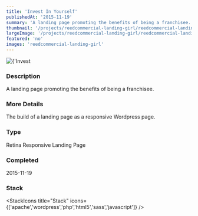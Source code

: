 ```yaml
---
title: 'Invest In Yourself'
publishedAt: '2015-11-19'
summary: 'A landing page promoting the benefits of being a franchisee.'
thumbnail: '/projects/reedcommercial-landing-girl/reedcommercial-landing-girl_small.jpg'
largeImage: '/projects/reedcommercial-landing-girl/reedcommercial-landing-girl_large.jpg'
featured: 'no'
images: 'reedcommercial-landing-girl'
---
```


<div className="relative w-full h-[400px] sm:h-[600px] md:h-[760px] lg:h-[920px]">
  <Image
    alt={'Invest In Yourself'}
    src={'/projects/reedcommercial-landing-girl/reedcommercial-landing-girl.jpg'}
    sizes="(max-width: 640px) 100%, 100%"
    fill={true}
    priority
    style={{
      objectFit: 'contain'
    }}
  />
</div>

### Description

A landing page promoting the benefits of being a franchisee.

### More Details

The build of a landing page as a responsive Wordpress page.

### Type

Retina Responsive Landing Page


### Completed
2015-11-19



### Stack

<StackIcons
  title="Stack"
  icons={['apache','wordpress','php','html5','sass','javascript']}
  />
